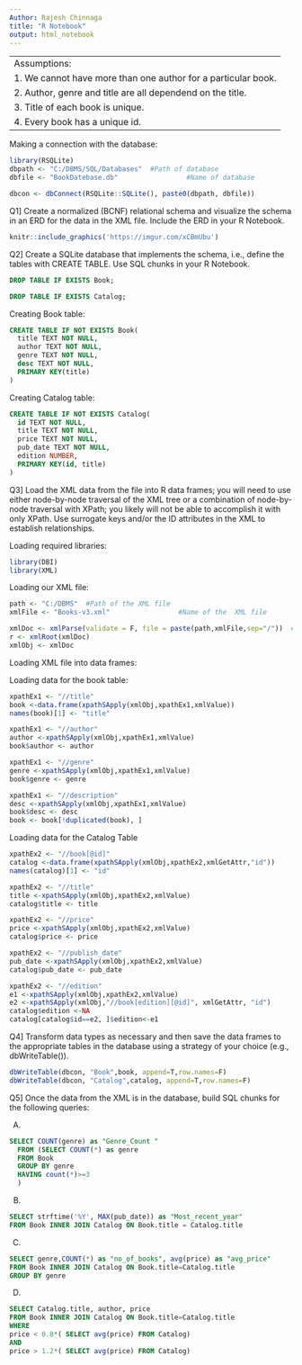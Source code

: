 ```yaml
---
Author: Rajesh Chinnaga
title: "R Notebook"
output: html_notebook
---
```


---
Assumptions:
1. We cannot have more than one author for a particular book.
2. Author, genre and title are all dependend on the title. 
3. Title of each book is unique.
4. Every book has a unique id.
---

Making a connection with the database:
```r
library(RSQLite)
dbpath <- "C:/DBMS/SQL/Databases"  #Path of database
dbfile <- "BookDatebase.db"                 #Name of database

dbcon <- dbConnect(RSQLite::SQLite(), paste0(dbpath, dbfile))
```

Q1] Create a normalized (BCNF) relational schema and visualize the schema in an ERD for the data in the XML file. Include the ERD in your R Notebook.
```r
knitr::include_graphics('https://imgur.com/xCBmUbu')
```

Q2] Create a SQLite database that implements the schema, i.e., define the tables with CREATE TABLE. Use SQL chunks in your R Notebook.

```sql
DROP TABLE IF EXISTS Book;
```

```sql
DROP TABLE IF EXISTS Catalog;
```



Creating Book table:
```sql
CREATE TABLE IF NOT EXISTS Book(
  title TEXT NOT NULL,
  author TEXT NOT NULL,
  genre TEXT NOT NULL,
  desc TEXT NOT NULL,
  PRIMARY KEY(title)
)
```


Creating Catalog table:
```sql
CREATE TABLE IF NOT EXISTS Catalog(
  id TEXT NOT NULL,
  title TEXT NOT NULL,
  price TEXT NOT NULL,
  pub_date TEXT NOT NULL,
  edition NUMBER,
  PRIMARY KEY(id, title)
)
```

Q3] Load the XML data from the file into R data frames; you will need to use either node-by-node traversal of the XML tree or a combination of node-by-node traversal with XPath; you likely will not be able to accomplish it with only XPath. Use surrogate keys and/or the ID attributes in the XML to establish relationships.

Loading required libraries:
```r
library(DBI)
library(XML)
```

Loading our XML file:
```r
path <- "C:/DBMS"  #Path of the XML file
xmlFile <- "Books-v3.xml"                 #Name of the  XML file

xmlDoc <- xmlParse(validate = F, file = paste(path,xmlFile,sep="/"))  #Parsing the XML file
r <- xmlRoot(xmlDoc)
xmlObj <- xmlDoc
```

Loading XML file into data frames:

Loading data for the book table:
```r
xpathEx1 <- "//title"
book <-data.frame(xpathSApply(xmlObj,xpathEx1,xmlValue))
names(book)[1] <- "title"

xpathEx1 <- "//author"
author <-xpathSApply(xmlObj,xpathEx1,xmlValue)
book$author <- author

xpathEx1 <- "//genre"
genre <-xpathSApply(xmlObj,xpathEx1,xmlValue)
book$genre <- genre

xpathEx1 <- "//description"
desc <-xpathSApply(xmlObj,xpathEx1,xmlValue)
book$desc <- desc
book <- book[!duplicated(book), ]
```

Loading data for the Catalog Table
```r
xpathEx2 <- "//book[@id]"
catalog <-data.frame(xpathSApply(xmlObj,xpathEx2,xmlGetAttr,"id"))
names(catalog)[1] <- "id"

xpathEx2 <- "//title"
title <-xpathSApply(xmlObj,xpathEx2,xmlValue)
catalog$title <- title

xpathEx2 <- "//price"
price <-xpathSApply(xmlObj,xpathEx2,xmlValue)
catalog$price <- price

xpathEx2 <- "//publish_date"
pub_date <-xpathSApply(xmlObj,xpathEx2,xmlValue)
catalog$pub_date <- pub_date

xpathEx2 <- "//edition"
e1 <-xpathSApply(xmlObj,xpathEx2,xmlValue)
e2 <-xpathSApply(xmlObj,"//book[edition][@id]", xmlGetAttr, "id")
catalog$edition <-NA
catalog[catalog$id==e2, ]$edition<-e1
```

Q4] Transform data types as necessary and then save the data frames to the appropriate tables in the database using a strategy of your choice (e.g., dbWriteTable()).

```r
dbWriteTable(dbcon, "Book",book, append=T,row.names=F)
dbWriteTable(dbcon, "Catalog",catalog, append=T,row.names=F)
```

Q5] Once the data from the XML is in the database, build SQL chunks for the following queries:

A. 
```sql
SELECT COUNT(genre) as "Genre_Count "
  FROM (SELECT COUNT(*) as genre
  FROM Book
  GROUP BY genre
  HAVING count(*)>=3
  )

```


B. 

```sql
SELECT strftime('%Y', MAX(pub_date)) as "Most_recent_year"
FROM Book INNER JOIN Catalog ON Book.title = Catalog.title
```


C.

```sql
SELECT genre,COUNT(*) as "no_of_books", avg(price) as "avg_price"
FROM Book INNER JOIN Catalog ON Book.title=Catalog.title
GROUP BY genre
```


D.
```sql
SELECT Catalog.title, author, price
FROM Book INNER JOIN Catalog ON Book.title=Catalog.title
WHERE 
price < 0.8*( SELECT avg(price) FROM Catalog)
AND 
price > 1.2*( SELECT avg(price) FROM Catalog)
```


